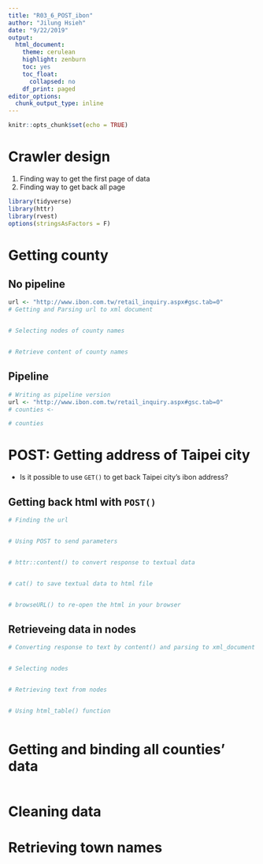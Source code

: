 ```yaml
---
title: "R03_6_POST_ibon"
author: "Jilung Hsieh"
date: "9/22/2019"
output:
  html_document:
    theme: cerulean
    highlight: zenburn
    toc: yes
    toc_float:
      collapsed: no
    df_print: paged
editor_options:
  chunk_output_type: inline
---
```


```r
knitr::opts_chunk$set(echo = TRUE)
```

# Crawler design
1. Finding way to get the first page of data
2. Finding way to get back all page



```r
library(tidyverse)
library(httr)
library(rvest) 
options(stringsAsFactors = F)
```


# Getting county

## No pipeline

```r
url <- "http://www.ibon.com.tw/retail_inquiry.aspx#gsc.tab=0"
# Getting and Parsing url to xml document


# Selecting nodes of county names


# Retrieve content of county names

```

## Pipeline
```r

# Writing as pipeline version
url <- "http://www.ibon.com.tw/retail_inquiry.aspx#gsc.tab=0"
# counties <- 

# counties
```

# POST: Getting address of Taipei city
- Is it possible to use `GET()` to get back Taipei city's ibon address?

## Getting back html with `POST()`
```r
# Finding the url


# Using POST to send parameters


# httr::content() to convert response to textual data


# cat() to save textual data to html file


# browseURL() to re-open the html in your browser


```

## Retrieveing data in nodes
```r
# Converting response to text by content() and parsing to xml_document by read_html(), assign to var 'doc'


# Selecting nodes


# Retrieving text from nodes


# Using html_table() function



```



# Getting and binding all counties' data

```r






```


# Cleaning data

# Retrieving town names 
```r












```

